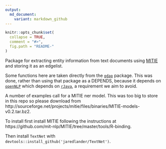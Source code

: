 ```yaml
---
output:
  md_document:
    variant: markdown_github
---
```


<!-- README.md is generated from README.Rmd. Please edit that file -->

```r
knitr::opts_chunk$set(
  collapse = TRUE,
  comment = "#>",
  fig.path = "README-"
)
```

Package for extracting entity information from text documents using [MITIE](https://github.com/mit-nlp/MITIE) and storing it as an edgelist.

Some functions here are taken directly from the [`qdap`](https://github.com/trinker/qdap) package.  This was done, rather than using that package as a DEPENDS, because it depends on [`openNLP`](http://cran.r-project.org/web/packages/openNLP/index.html) which depends on [`rJava`](http://cran.r-project.org/web/packages/rJava/index.html), a requirement we aim to avoid.

A number of examples call for a MITIE ner model.  This was too big to store in this repo so please download from http://sourceforge.net/projects/mitie/files/binaries/MITIE-models-v0.2.tar.bz2.

To install first install MITIE following the instructions at https://github.com/mit-nlp/MITIE/tree/master/tools/R-binding.

Then install `TextNet` with `devtools::install_github('jaredlander/TextNet')`.